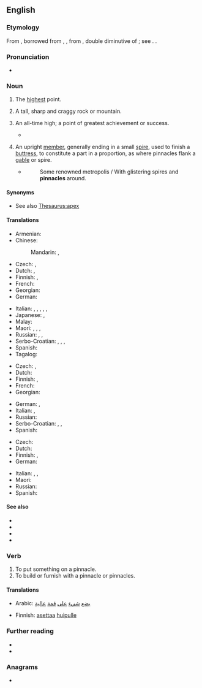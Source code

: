 ==English==

===Etymology===
From {{inh|en|enm|-}}, borrowed from {{bor|en|fro|pinacle}}, {{m|fro|pinnacle}}, from {{der|en|LL.|pinnaculum||a peak, pinnacle}}, double diminutive of {{der|en|la|pinna||a pinnacle}}; see {{m|en|pin}}. {{doublet|en|panache}}.

===Pronunciation===
* {{IPA|en|/ˈpɪnəkəl/}}

===Noun===
{{en-noun}}

# The [[high]]est point.
#: {{ant|en|nadir}}
# A tall, sharp and craggy rock or mountain.
# {{lb|en|figuratively}} An all-time high; a point of greatest achievement or success.
#* {{quote-journal|1=en|year=2018|author=James Lambert|title=A multitude of ‘lishes’: The nomenclature of hybridity|journal=English World-Wide|page=7|url=https://www.researchgate.net/publication/318367113_A_multitude_of_lishes_The_nomenclature_of_hybridity
|text=The '''pinnacle''' of the effort to fix restrictive meanings to a set of terminology can be found in two papers in ''American Speech'' by Feinsilver (1979, 1980).}}
# {{lb|en|architecture}} An upright [[member]], generally ending in a small [[spire]], used to finish a [[buttress]], to constitute a part in a proportion, as where pinnacles flank a [[gable]] or spire.
#* {{rfdate|en|and other bibliographic particulars, eg, title of work, page, url}} {{w|John Milton}}
#*: Some renowned metropolis / With glistering spires and '''pinnacles''' around.

====Synonyms====
* See also [[Thesaurus:apex]]

====Translations====
{{trans-top|highest point}}
* Armenian: {{t+|hy|գագաթնակետ}}
* Chinese:
*: Mandarin: {{t+|cmn|巔峰|sc=Hani}}, {{t+|cmn|巅峰|tr=diānfēng|sc=Hani}}
* Czech: {{t+|cs|vrchol}}, {{t|cs|vrcholek|m}}
* Dutch: {{t+|nl|top|m}}, {{t+|nl|spits|m}}
* Finnish: {{t+|fi|huippu}}, {{t|fi|huippukohta}}
* French: {{t+|fr|cime}}
* Georgian: {{t|ka|მწვერვალი}}
* German: {{t+|de|Gipfel|m}}
{{trans-mid}}
* Italian: {{t+|it|pinnacolo|m}}, {{t+|it|cima|f}}, {{t+|it|picco|m}}, {{t+|it|somma|f}}, {{t+|it|guglia|f}}, {{t+|it|cuspide|f}}
* Japanese: {{t+|ja|頂上|tr=ちょうじょう, chōjō|sc=Jpan}}, {{t+|ja|頂点|tr=ちょうてん, chōten|sc=Jpan}}
* Malay: {{t|ms|puncak}}
* Maori: {{t|mi|karamata}}, {{t|mi|karamatamata}}, {{t|mi|taumata}}, {{t|mi|tihi}}
* Russian: {{t+|ru|пик|m}}, {{t|ru|[[высший|вы́сшая]] [[то́чка]]|f}}, {{t+|ru|верши́на|f}}
* Serbo-Croatian: {{t+|sh|vrh}}, {{t+|sh|vrhunac}}, {{t|sh|врх|m}}, {{t|sh|врхунац|m}}
* Spanish: {{t+|es|cumbre|f}}
* Tagalog: {{t|tl|karurukan}}
{{trans-bottom}}

{{trans-top|tall, sharp and craggy rock or mountain}}
* Czech: {{t|cs|špice|f}}, {{t+|cs|špička|f}}
* Dutch: {{t+|nl|spits|m}}
* Finnish: {{t|fi|[[terävä]] [[huippu]]}}, {{t|fi|kalliopaasi}}
* French: {{t+|fr|pic}}
* Georgian: {{t|ka|მწვერვალი}}
{{trans-mid}}
* German: {{t|de|Felsnadel|f}}, {{t|de|Felsturm|m}}
* Italian: {{t+|it|cima|f}}, {{t+|it|picco|m}}
* Russian: {{t|ru|[[остроконечный|остроконе́чная]] [[скала́]]|f}}
* Serbo-Croatian: {{t+|sh|šiljak}}, {{t+|sh|vrhunac}}, {{t+|sh|vrh}}
* Spanish: {{t+|es|pico|m}}
{{trans-bottom}}

{{trans-top|figuratively: all-time high}}
* Czech: {{t|cs|(absolutní) špička|f}}
* Dutch: {{t+|nl|toppunt|n}}
* Finnish: {{t+|fi|kohokohta}}, {{t|fi|huippuhetki}}
* German: {{t+|de|Höhepunkt|m}}
{{trans-mid}}
* Italian: {{t+|it|apogeo|m}}, {{t+|it|culmine|m}}, {{t+|it|apice|m}}
* Maori: {{t|mi|karamata}}
* Russian: {{t+|ru|пик|m}}
* Spanish: {{t+|es|ápice|m}}
{{trans-bottom}}

====See also====
* {{l|en|acme}}
* {{l|en|apex}}
* {{l|en|peak}}
* {{l|en|summit}}

===Verb===
{{en-verb|pinnacl}}

# To put something on a pinnacle.
# To build or furnish with a pinnacle or pinnacles.
#: {{rfquotek|lang=en|T. Warton}}

====Translations====
{{trans-top|put something on a pinnacle}}
* Arabic: [[يضع]] [[شيء]] [[على]] [[قمة]] [[عالية]]
{{trans-mid}}
* Finnish: [[asettaa]] [[huippu|huipulle]]
{{trans-bottom}}

===Further reading===
* {{R:Webster 1913}}
* {{R:Century 1911}}

===Anagrams===
* {{anagrams|en|a=aceilnnp|pannicle}}
